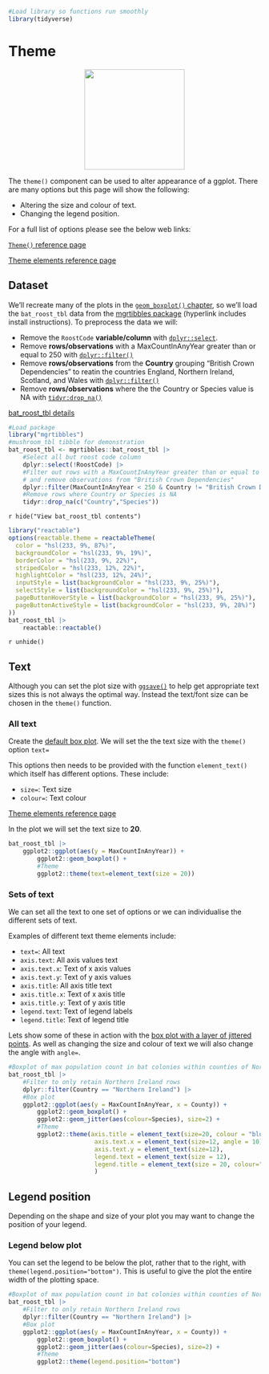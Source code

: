 ```r
#Load library so functions run smoothly
library(tidyverse)
```
# Theme

<center>
![](images/ggplot2_theme.png){style="width:200px"}
</center>

The `theme()` component can be used to alter appearance of a ggplot.
There are many options but this page will show the following:

- Altering the size and colour of text.
- Changing the legend position.

For a full list of options please see the below web links:

[`Theme()` reference page](https://ggplot2.tidyverse.org//reference/theme.html)

[Theme elements reference page](https://ggplot2.tidyverse.org//reference/element.html)

## Dataset

We'll recreate many of the plots in the [`geom_boxplot()` chapter](/ggplot2/geom_boxplot.qmd), so we'll load the `bat_roost_tbl` data from the [mgrtibbles package](/datasets/mgrtibbles.qmd) (hyperlink includes install instructions).
To preprocess the data we will:

- Remove the `RoostCode` __variable/column__ with [`dplyr::select`](/dplyr/select.qmd).
- Remove __rows/observations__ with a MaxCountInAnyYear greater than or equal to 250 with [`dplyr::filter()`](/dplyr/filter.qmd)
- Remove __rows/observations__ from the __Country__ grouping "British Crown Dependencies" to reatin the countries England, Northern Ireland, Scotland, and Wales with [`dplyr::filter()`](/dplyr/filter.qmd)
- Remove __rows/observations__ where the the Country or Species value is NA with [`tidyr:drop_na()`](/tidyr/drop_na.qmd)

[bat_roost_tbl details](https://github.com/m-gemmell/mgrtibbles/wiki/bat_roost_tbl)

```r
#Load package
library("mgrtibbles")
#mushroom_tbl tibble for demonstration
bat_roost_tbl <- mgrtibbles::bat_roost_tbl |>
    #Select all but roost code column
    dplyr::select(!RoostCode) |>
    #Filter out rows with a MaxCountInAnyYear greater than or equal to 250
    # and remove observations from "British Crown Dependencies"
    dplyr::filter(MaxCountInAnyYear < 250 & Country != "British Crown Dependencies") |>
    #Remove rows where Country or Species is NA
    tidyr::drop_na(c("Country","Species"))
```

`r hide("View bat_roost_tbl contents")`
```r
library("reactable")
options(reactable.theme = reactableTheme(
  color = "hsl(233, 9%, 87%)",
  backgroundColor = "hsl(233, 9%, 19%)",
  borderColor = "hsl(233, 9%, 22%)",
  stripedColor = "hsl(233, 12%, 22%)",
  highlightColor = "hsl(233, 12%, 24%)",
  inputStyle = list(backgroundColor = "hsl(233, 9%, 25%)"),
  selectStyle = list(backgroundColor = "hsl(233, 9%, 25%)"),
  pageButtonHoverStyle = list(backgroundColor = "hsl(233, 9%, 25%)"),
  pageButtonActiveStyle = list(backgroundColor = "hsl(233, 9%, 28%)")
))
bat_roost_tbl |>
    reactable::reactable()
```
`r unhide()`

## Text

Although you can set the plot size with [`ggsave()`](/ggplot2/ggsave.qmd#height-and-width-choice) to help get appropriate text sizes this is not always the optimal way.
Instead the text/font size can be chosen in the `theme()` function.

### All text

Create the [default box plot](/ggplot2/geom_boxplot.qmd#default-box-plot).
We will set the the text size with the `theme()` option `text=`

This options then needs to be provided with the function `element_text()` which itself has different options.
These include:

- `size=`: Text size
- `colour=`: Text colour

[Theme elements reference page](https://ggplot2.tidyverse.org//reference/element.html)

In the plot we will set the text size to __20__.

```r
bat_roost_tbl |>
    ggplot2::ggplot(aes(y = MaxCountInAnyYear)) +
        ggplot2::geom_boxplot() +
        #Theme
        ggplot2::theme(text=element_text(size = 20))
```

### Sets of text

We can set all the text to one set of options or we can individualise the different sets of text.

Examples of different text theme elements include:

- `text=`: All text
- `axis.text`: All axis values text
- `axis.text.x`: Text of x axis values
- `axis.text.y`: Text of y axis values
- `axis.title`: All axis title text
- `axis.title.x`: Text of x axis title
- `axis.title.y`: Text of y axis title
- `legend.text`: Text of legend labels
- `legend.title`: Text of legend title

Lets show some of these in action with the [box plot with a layer of jittered points](/ggplot2/geom_boxplot.qmd#layer-of-jittered-points).
As well as changing the size and colour of text we will also change the angle with `angle=`.

```r
#Boxplot of max population count in bat colonies within counties of Northern Ireland
bat_roost_tbl |>
    #Filter to only retain Northern Ireland rows
    dplyr::filter(Country == "Northern Ireland") |>
    #Box plot
    ggplot2::ggplot(aes(y = MaxCountInAnyYear, x = County)) +
        ggplot2::geom_boxplot() +
        ggplot2::geom_jitter(aes(colour=Species), size=2) +
        #Theme
        ggplot2::theme(axis.title = element_text(size=20, colour = "blue"),
                        axis.text.x = element_text(size=12, angle = 10),
                        axis.text.y = element_text(size=12),
                        legend.text = element_text(size = 12),
                        legend.title = element_text(size = 20, colour="red")
                        )
```

## Legend position

Depending on the shape and size of your plot you may want to change the position of your legend.

### Legend below plot

You can set the legend to be below the plot, rather that to the right, with `theme(legend.position="bottom")`.
This is useful to give the plot the entire width of the plotting space.

```r
#Boxplot of max population count in bat colonies within counties of Northern Ireland
bat_roost_tbl |>
    #Filter to only retain Northern Ireland rows
    dplyr::filter(Country == "Northern Ireland") |>
    #Box plot
    ggplot2::ggplot(aes(y = MaxCountInAnyYear, x = County)) +
        ggplot2::geom_boxplot() +
        ggplot2::geom_jitter(aes(colour=Species), size=2) +
        #Theme
        ggplot2::theme(legend.position="bottom")
```

